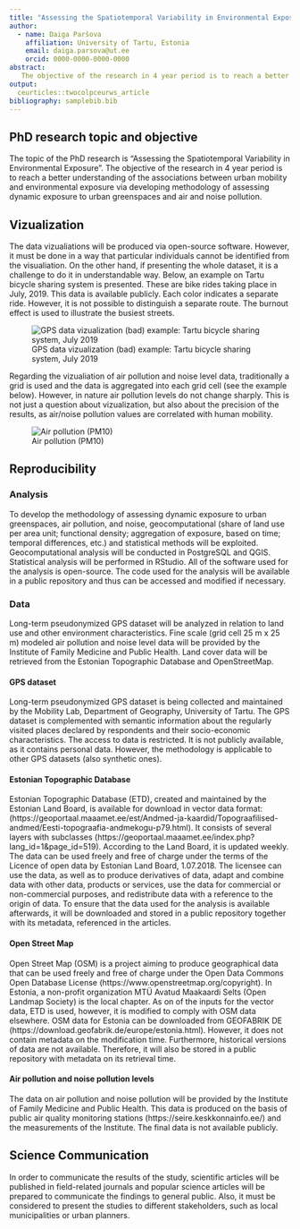 ```yaml
---
title: "Assessing the Spatiotemporal Variability in Environmental Exposure"
author:
  - name: Daiga Paršova
    affiliation: University of Tartu, Estonia
    email: daiga.parsova@ut.ee
    orcid: 0000-0000-0000-0000
abstract:
   The objective of the research in 4 year period is to reach a better understanding of the associations between urban mobility and environmental exposure via developing methodology of assessing dynamic exposure to urban greenspaces and air and noise pollution.
output:
  ceurticles::twocolpceurws_article
bibliography: samplebib.bib
---
```


## PhD research topic and objective
The topic of the PhD research is "Assessing the Spatiotemporal Variability in Environmental Exposure". The objective of the research in 4 year period is to reach a better understanding of the associations between urban mobility and environmental exposure via developing methodology of assessing dynamic exposure to urban greenspaces and air and noise pollution. 

## Vizualization
The data vizualiations will be produced via open-source software. However, it must be done in a way that particular individuals cannot be identified from the visualiation. On the other hand, if presenting the whole dataset, it is a challenge to do it in understandable way.
Below, an example on Tartu bicycle sharing system is presented. These are bike rides taking place in July, 2019. This data is available publicly. Each color indicates a separate ride. However, it is not possible to distinguish a separate route. The burnout effect is used to illustrate the busiest streets.

![GPS data vizualization (bad) example: Tartu bicycle sharing system, July 2019](Tartu_bikes.png)

Regarding the vizualiation of air pollution and noise level data, traditionally a grid is used and the data is aggregated into each grid cell (see the example below). However, in nature air pollution levels do not change sharply. This is not just a question about vizualization, but also about the precision of the results, as air/noise pollution values are correlated with human mobility. 


![Air pollution (PM10)](AirPollution.png)


## Reproducibility
### Analysis
To develop the methodology of assessing dynamic exposure to urban greenspaces, air pollution, and noise, geocomputational (share of land use per area unit; functional density; aggregation of exposure, based on time; temporal differences, etc.) and statistical methods will be exploited. 
Geocomputational analysis will be conducted in PostgreSQL and QGIS. Statistical analysis will be performed in RStudio. All of the software used for the analysis is open-source. The code used for the analysis will be available in a public repository and thus can be accessed and modified if necessary. 

### Data 
Long-term pseudonymized GPS dataset will be analyzed in relation to land use and other environment characteristics. Fine scale (grid cell 25 m x 25 m) modeled air pollution and noise level data will be provided by the Institute of Family Medicine and Public Health. Land cover data will be retrieved from the Estonian Topographic Database and OpenStreetMap. 

#### GPS dataset 
Long-term pseudonymized GPS dataset is being collected and maintained by the Mobility Lab, Department of Geography, University of Tartu. The GPS dataset is complemented with semantic information about the regularly visited places declared by respondents and their socio-economic characteristics. 
The access to data is restricted. It is not publicly available, as it contains personal data. However, the methodology is applicable to other GPS datasets (also synthetic ones).

#### Estonian Topographic Database
Estonian Topographic Database (ETD), created and maintained by the Estonian Land Board, is available for download in vector data format: (https://geoportaal.maaamet.ee/est/Andmed-ja-kaardid/Topograafilised-andmed/Eesti-topograafia-andmekogu-p79.html). It consists of several layers with subclasses (https://geoportaal.maaamet.ee/index.php?lang_id=1&page_id=519). According to the Land Board, it is updated weekly. 
The data can be used freely and free of charge under the terms of the Licence of open data by Estonian Land Board, 1.07.2018. The licensee can use the data, as well as to produce derivatives of data, adapt and combine data with other data, products or services, use the data for commercial or non-commercial purposes, and redistribute data with a reference to the origin of data. 
To ensure that the data used for the analysis is available afterwards, it will be downloaded and stored in a public repository together with its metadata, referenced in the articles.

#### Open Street Map
Open Street Map (OSM) is a project aiming to produce geographical data that can be used freely and free of charge under the Open Data Commons Open Database License (https://www.openstreetmap.org/copyright). In Estonia, a non-profit organization MTÜ Avatud Maakaardi Selts (Open Landmap Society) is the local chapter. As on of the inputs for the vector data, ETD is used, however, it is modified to comply with OSM data elsewhere. OSM data for Estonia can be downloaded from GEOFABRIK DE (https://download.geofabrik.de/europe/estonia.html). However, it does not contain metadata on the modification time. Furthermore, historical versions of data are not available. Therefore, it will also be stored in a public repository with metadata on its retrieval time.

#### Air pollution and noise pollution levels
The data on air pollution and noise pollution will be provided by the Institute of Family Medicine and Public Health. This data is produced on the basis of public air quality monitoring stations (https://seire.keskkonnainfo.ee/) and the measurements of the Institute. The final data is not available publicly. 

## Science Communication
In order to communicate the results of the study, scientific articles will be published in field-related journals and popular science articles will be prepared to communicate the findings to general public. Also, it must be considered to present the studies to different stakeholders, such as local municipalities or urban planners.
